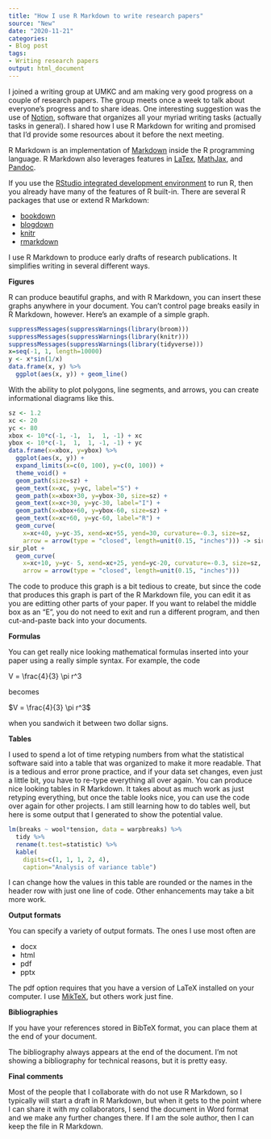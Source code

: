 ```yaml
---
title: "How I use R Markdown to write research papers"
source: "New"
date: "2020-11-21"
categories:
- Blog post
tags:
- Writing research papers
output: html_document
---
```


I joined a writing group at UMKC and am making very good progress on a couple of research papers. The group meets once a week to talk about everyone's progress and to share ideas. One interesting suggestion was the use of [Notion](https://www.notion.so/), software that organizes all your myriad writing tasks (actually tasks in general). I shared how I use R Markdown for writing and promised that I'd provide some resources about it before the next meeting.

<!--more-->

R Markdown is an implementation of [Markdown](https://commonmark.org/help/) inside the R programming language. R Markdown also leverages features in [LaTex](https://www.latex-project.org/), [MathJax](https://www.mathjax.org/), and [Pandoc](https://pandoc.org/).

If you use the [RStudio integrated development environment](https://rstudio.com/) to run R, then you already have many of the features of R built-in. There are several R packages that use or extend R Markdown:

+ [bookdown](https://bookdown.org/)
+ [blogdown](https://alison.rbind.io/post/2017-06-12-up-and-running-with-blogdown/)
+ [knitr](https://yihui.org/knitr/)
+ [rmarkdown](https://cran.r-project.org/web/packages/rmarkdown/index.html)

I use R Markdown to produce early drafts of research publications. It simplifies writing in several different ways.

**Figures** 

R can produce beautiful graphs, and with R Markdown, you can insert these graphs anywhere in your document. You can't control page breaks easily in R Markdown, however. Here's an example of a simple graph.

```r
suppressMessages(suppressWarnings(library(broom)))
suppressMessages(suppressWarnings(library(knitr)))
suppressMessages(suppressWarnings(library(tidyverse)))
x=seq(-1, 1, length=10000)
y <- x*sin(1/x)
data.frame(x, y) %>%
  ggplot(aes(x, y)) + geom_line()
```

With the ability to plot polygons, line segments, and arrows, you can create informational diagrams like this.

```r
sz <- 1.2
xc <- 20
yc <- 80
xbox <- 10*c(-1, -1,  1,  1, -1) + xc
ybox <- 10*c(-1,  1,  1, -1, -1) + yc
data.frame(x=xbox, y=ybox) %>%
  ggplot(aes(x, y)) +
  expand_limits(x=c(0, 100), y=c(0, 100)) +
  theme_void() +
  geom_path(size=sz) + 
  geom_text(x=xc, y=yc, label="S") +
  geom_path(x=xbox+30, y=ybox-30, size=sz) +
  geom_text(x=xc+30, y=yc-30, label="I") +
  geom_path(x=xbox+60, y=ybox-60, size=sz) +
  geom_text(x=xc+60, y=yc-60, label="R") +
  geom_curve(
    x=xc+40, y=yc-35, xend=xc+55, yend=30, curvature=-0.3, size=sz, 
    arrow = arrow(type = "closed", length=unit(0.15, "inches"))) -> sir_plot
sir_plot +
  geom_curve(
    x=xc+10, y=yc- 5, xend=xc+25, yend=yc-20, curvature=-0.3, size=sz, 
    arrow = arrow(type = "closed", length=unit(0.15, "inches")))
```

The code to produce this graph is a bit tedious to create, but since the code that produces this graph is part of the R Markdown file, you can edit it as you are editting other parts of your paper. If you want to relabel the middle box as an "E", you do not need to exit and run a different program, and then cut-and-paste back into your documents.

**Formulas**

You can get really nice looking mathematical formulas inserted into your paper using a really simple syntax. For example, the code

V = \\frac{4}{3} \\pi r^3

becomes

$V = \frac{4}{3} \pi r^3$

when you sandwich it between two dollar signs.

**Tables**

I used to spend a lot of time retyping numbers from what the statistical software said into a table that was organized to make it more readable. That is a tedious and error prone practice, and if your data set changes, even just a little bit, you have to re-type everything all over again. You can produce nice looking tables in R Markdown. It takes about as much work as just retyping everything, but once the table looks nice, you can use the code over again for other projects. I am still learning how to do tables well, but here is some output that I generated to show the potential value.

```r
lm(breaks ~ wool*tension, data = warpbreaks) %>%
  tidy %>%
  rename(t.test=statistic) %>% 
  kable(
    digits=c(1, 1, 1, 2, 4),
    caption="Analysis of variance table")
```

I can change how the values in this table are rounded or the names in the header row with just one line of code. Other enhancements may take a bit more work.

**Output formats**

You can specify a variety of output formats. The ones I use most often are

+ docx
+ html
+ pdf
+ pptx

The pdf option requires that you have a version of LaTeX installed on your computer. I use [MikTeX](https://miktex.org/), but others work just fine.

**Bibliographies**

If you have your references stored in BibTeX format, you can place them at the end of your document.

The bibliography always appears at the end of the document. I'm not showing a bibliography for technical reasons, but it is pretty easy.

**Final comments**

Most of the people that I collaborate with do not use R Markdown, so I typically will start a draft in R Markdown, but when it gets to the point where I can share it with my collaborators, I send the document in Word format and we make any further changes there. If I am the sole author, then I can keep the file in R Markdown.